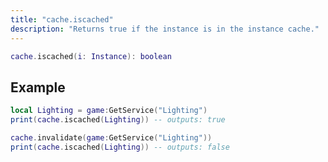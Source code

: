 ```yaml
---
title: "cache.iscached"
description: "Returns true if the instance is in the instance cache."
---
```


```lua
cache.iscached(i: Instance): boolean
```
## Example

```lua
local Lighting = game:GetService("Lighting")
print(cache.iscached(Lighting)) -- outputs: true

cache.invalidate(game:GetService("Lighting"))
print(cache.iscached(Lighting)) -- outputs: false
```



